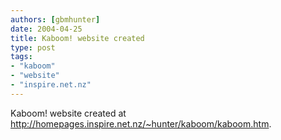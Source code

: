 ```yaml
---
authors: [gbmhunter]
date: 2004-04-25
title: Kaboom! website created
type: post
tags:
- "kaboom"
- "website"
- "inspire.net.nz"
---
```


Kaboom! website created at <a href="http://homepages.inspire.net.nz/~hunter/kaboom/kaboom.htm">http://homepages.inspire.net.nz/~hunter/kaboom/kaboom.htm</a>.
